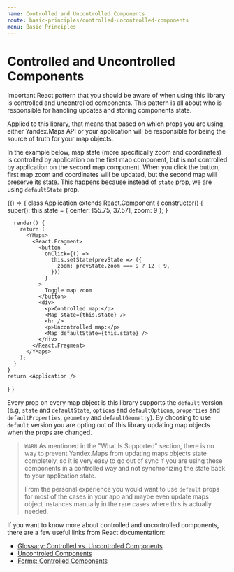 ```yaml
---
name: Controlled and Uncontrolled Components
route: basic-principles/controlled-uncontrolled-components
menu: Basic Principles
---
```



# Controlled and Uncontrolled Components

Important React pattern that you should be aware of when using this library is
controlled and uncontrolled components. This pattern is all about who is
responsible for handling updates and storing components state.

Applied to this library, that means that based on which props you are using,
either Yandex.Maps API or your application will be responsible for being the
source of truth for your map objects.

In the example below, map state (more specifically zoom and coordinates) is
controlled by application on the first map component, but is not controlled by
application on the second map component. When you click the button, first map
zoom and coordinates will be updated, but the second map will preserve its
state. This happens because instead of `state` prop, we are using `defaultState`
prop.

<Playground>
{() => {
    class Application extends React.Component {
      constructor() {
        super();
        this.state = { center: [55.75, 37.57], zoom: 9 };
      }

      render() {
        return (
          <YMaps>
            <React.Fragment>
              <button
                onClick={() =>
                  this.setState(prevState => ({
                    zoom: prevState.zoom === 9 ? 12 : 9,
                  }))
                }
              >
                Toggle map zoom
              </button>
              <div>
                <p>Controlled map:</p>
                <Map state={this.state} />
                <hr />
                <p>Uncontrolled map:</p>
                <Map defaultState={this.state} />
              </div>
            </React.Fragment>
          </YMaps>
        );
      }
    }
    return <Application />

} }
</Playground>

Every prop on every map object is this library supports the `default` version
(e.g, `state` and `defaultState`, `options` and `defaultOptions`, `properties`
and `defaultProperties`, `geometry` and `defaultGeometry`). By choosing to use
`default` version you are opting out of this library updating map objects when
the props are changed.

> `WARN` As mentioned in the "What Is Supported" section, there is no way to
> prevent Yandex.Maps from updating maps objects state completely, so it is very
> easy to go out of sync if you are using these components in a controlled way
> and not synchronizing the state back to your application state.
>
> From the personal experience you would want to use `default` props for most of
> the cases in your app and maybe even update maps object instances manually in
> the rare cases where this is actually needed.

If you want to know more about controlled and uncontrolled components, there are
a few useful links from React documentation:

- [Glossary: Controlled vs. Uncontroled Components][4.2.1]
- [Uncontroled Components][4.2.2]
- [Forms: Controlled Components][4.2.3]

[4.2.1]:
  https://reactjs.org/docs/glossary.html#controlled-vs-uncontrolled-components
[4.2.2]: https://reactjs.org/docs/uncontrolled-components.html
[4.2.3]: https://reactjs.org/docs/forms.html#controlled-components
